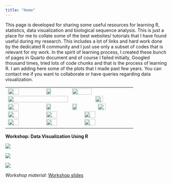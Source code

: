 ```yaml
---
title: "Home"
---
```


<p align="justify">

This page is developed for sharing some useful resources for learning R, statistics, data visualization and biological sequence analysis. This is just a place for me to collate some of the best websites/ tutorials that I have found useful during my research. This includes a lot of links and hard work done by the dedicated R community and I just use only a subset of codes that is relevant for my work. In the spirit of learning process, I created these bunch of pages in Quarto document and of course I failed initially, Googled thousand times, tried lots of code chunks and that is the process of learning R. I am adding here some of the plots that I made past few years. You can contact me if you want to collaborate or have queries regarding data visualization.

</p>
--------------------------------------------------------
<img src="files/7.jpg" width="30%" />
<img src="files/8.jpg" width="20%" />
<img src="files/9.jpg" width="40%" />
<img src="files/10.jpg" width="70%" />
<img src="files/11.jpg" width="25%" />
<img src="files/12.jpg" width="30%" />
<img src="files/13.jpg" width="20%" />
<img src="files/14.jpg" width="20%" />
<img src="files/15.jpg" width="25%" />
<img src="files/16.jpg" width="30%" />
<img src="files/17.jpg" width="30%" />
<img src="files/18.jpg" width="30%" />
<img src="files/19.jpg" width="30%" />
<img src="files/20.jpg" width="30%" />
<img src="files/21.jpg" width="30%" />

-----------------------------------------------------------------
__Workshop: Data Visualization Using R__

::: {layout="[[1,1], [1]]"}

![](22.jpg)

![](23.jpg)

![](workshop.jpg)

:::

*Workshop material:* <a href="https://bio-visualisation.github.io/Intro_2_R/" target="_blank"> Workshop slides </a> 



